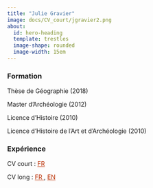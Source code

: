 ```yaml
---
title: "Julie Gravier"
image: docs/CV_court/jgravier2.png
about:
  id: hero-heading
  template: trestles
  image-shape: rounded
  image-width: 15em
---
```


::: {#hero-heading}
### Formation

Thèse de Géographie (2018)

Master d'Archéologie (2012)

Licence d'Histoire (2010)

Licence d'Histoire de l'Art et d'Archéologie (2010)


### Expérience

CV court : <a href="docs/CV_court/cv_court_202310.pdf" style="color:#BA2E00;"> FR </a>

CV long : <a href="https://geographie-cites.cnrs.fr/membres/julie-gravier/" style="color:#BA2E00;"> FR </a>, <a href="https://geographie-cites.cnrs.fr/en/members/julie-gravier/" style="color:#BA2E00;"> EN </a>

:::

